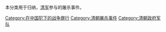 本分类用于归纳，[[清军|清军]]参与的屠杀事件。

[[Category:在中国犯下的战争罪行|Category:在中国犯下的战争罪行]]
[[Category:清朝屠杀事件|Category:清朝屠杀事件]]
[[Category:清朝政府军队|Category:清朝政府军队]]